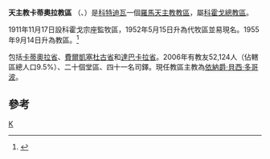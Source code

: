 {{Infobox Roman Catholic diocese
|Roman Catholic Diocese of = 天主教卡蒂奧拉教區
|Latin name of diocese = Dioecesis Katiolaensis
|image =
|caption =
|location = [[科特迪瓦|科特迪瓦]]
|territory = [[卡蒂奧拉省|卡蒂奧拉省]]、[[費爾凱塞杜古省|費爾凱塞杜古省]]和<br>[[達巴卡拉省|達巴卡拉省]]
|population =52,124
|rite = 拉丁禮
|patron = 
|province =科霍戈
|established = 1911年
|cathedral = [[聖貞德主教座堂_(卡蒂奧拉)|聖貞德主教座堂]]
|co-cathedral =
|leadership = 主教
|website =
|教宗 =
|metropolitan = 
|ordinary = 依納爵‧貝西‧多哥波
|coadjutor bishop =
|auxiliary =
}}

'''天主教卡蒂奧拉教區''' （{{lang-la|Dioecesis Katiolaensis}}、{{lang-fr|Diocèse de Katiola}}）是[[科特迪瓦|科特迪瓦]]一個[[羅馬天主教|羅馬天主教]][[教區|教區]]，屬[[天主教科霍戈總教區|科霍戈總教區]]。

1911年11月17日設科霍戈宗座監牧區，1952年5月15日升為代牧區並易現名。1955年9月14日升為教區。<ref>{{cite journal
|journal=[[宗座公報|宗座公報]]
|publisher=梵蒂岡出版社
|date=1956年
|volume=48
|title=''Dum tantis''
|page=113
|url=http://www.vatican.va/archive/aas/documents/AAS%2048%20%5B1956%5D%20-%20ocr.pdf
|access-date=2011-10-26
|archive-date=2010-03-27
|archive-url=https://web.archive.org/web/20100327070537/http://www.vatican.va/archive/aas/documents/AAS%2048%20%5B1956%5D%20-%20ocr.pdf
|dead-url=no
}}</ref>

包括[[卡蒂奧拉省|卡蒂奧拉省]]、[[費爾凱塞杜古省|費爾凱塞杜古省]]和[[達巴卡拉省|達巴卡拉省]]。2006年有教友52,124人（佔轄區總人口9.5%）、二十個堂區、四十一名司鐸。現任教區主教為[[依納爵‧貝西‧多哥波|依納爵‧貝西‧多哥波]]。

==參考==
{{reflist}}

{{科特迪瓦天主教教區}}
[[Category:科特迪瓦天主教教區|K]]